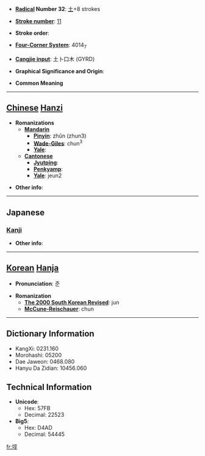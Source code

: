 * '''[[Wiktionary:Chinese radical index| Radical]] Number 32''': [[Wiktionary:Chinese radical index 土|土]]+8 strokes

* '''[[Wiktionary:Chinese total strokes index|Stroke number]]''': [[Wiktionary:Chinese total strokes index 11|11]]

* '''Stroke order''': 

* '''[[Wiktionary:Chinese four corner index|Four-Corner System]]''': 4014<sub>7</sub>

* '''[[Wiktionary:Chinese Cangjie index|Cangjie input]]''': 土卜口木 (GYRD)

* '''Graphical Significance and Origin''': 

* '''Common Meaning'''

----

== [[Chinese]] [[Hanzi]] ==

* '''Romanizations'''
** '''[[Mandarin]]'''
*** '''[[Pinyin]]''': zhǔn (zhun3)
*** '''[[Wade-Giles]]''': chun<sup>3</sup>
*** '''[[Yale]]''': 
** '''[[Cantonese]]'''
*** '''[[Jyutping]]''':
*** '''[[Penkyamp]]''': 
*** '''[[Yale]]''': jeun2

* '''Other info''': 

----

==Japanese==
===[[Kanji]]===
{{kanji|on readings=[[しゅん]] (shun), [[た]] (ta), [[だ]] (da), [[たい]] (tai), [[て]] (te), [[こう]] (kō), [[じゅく]] (juku)
|kun readings=[[まと]] (mato), [[のり]] (nori), [[あずち]] (azuchi)
}}

* '''Other info''':  

----

== [[Korean]] [[Hanja]] ==

* '''Pronunciation''': 준

* '''Romanization'''
** '''[[The 2000 South Korean Revised Romanization|The 2000 South Korean Revised]]''': jun
** '''[[McCune-Reischauer]]''': chun

----

== Dictionary Information ==

* KangXi: 0231.160
* Morohashi: 05200
* Dae Jaweon: 0468.080
* Hanyu Da Zidian: 10456.060

== Technical Information ==

* '''Unicode''':
** Hex: 57FB
** Decimal: 22523
* '''Big5''':
** Hex: D4AD
** Decimal: 54445

[[fr:埻]]